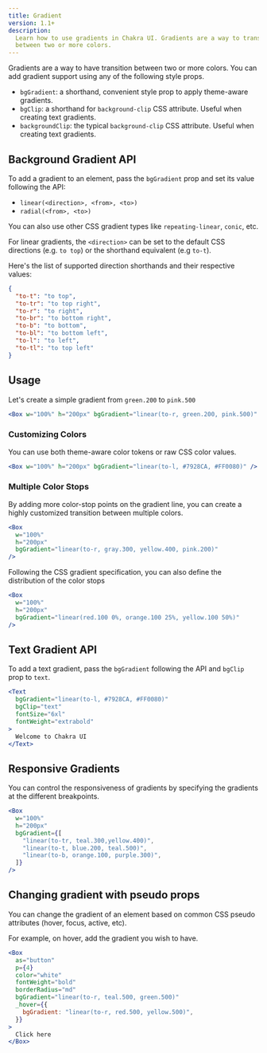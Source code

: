 ```yaml
---
title: Gradient
version: 1.1+
description:
  Learn how to use gradients in Chakra UI. Gradients are a way to transition
  between two or more colors.
---
```


Gradients are a way to have transition between two or more colors. You can add
gradient support using any of the following style props.

- `bgGradient`: a shorthand, convenient style prop to apply theme-aware
  gradients.
- `bgClip`: a shorthand for `background-clip` CSS attribute. Useful when
  creating text gradients.
- `backgroundClip`: the typical `background-clip` CSS attribute. Useful when
  creating text gradients.

## Background Gradient API

To add a gradient to an element, pass the `bgGradient` prop and set its value
following the API:

- `linear(<direction>, <from>, <to>)`
- `radial(<from>, <to>)`

You can also use other CSS gradient types like `repeating-linear`, `conic`, etc.

For linear gradients, the `<direction>` can be set to the default CSS directions
(e.g. `to top`) or the shorthand equivalent (e.g `to-t`).

Here's the list of supported direction shorthands and their respective values:

```json
{
  "to-t": "to top",
  "to-tr": "to top right",
  "to-r": "to right",
  "to-br": "to bottom right",
  "to-b": "to bottom",
  "to-bl": "to bottom left",
  "to-l": "to left",
  "to-tl": "to top left"
}
```

## Usage

Let's create a simple gradient from `green.200` to `pink.500`

```jsx
<Box w="100%" h="200px" bgGradient="linear(to-r, green.200, pink.500)" />
```

### Customizing Colors

You can use both theme-aware color tokens or raw CSS color values.

```jsx
<Box w="100%" h="200px" bgGradient="linear(to-l, #7928CA, #FF0080)" />
```

### Multiple Color Stops

By adding more color-stop points on the gradient line, you can create a highly
customized transition between multiple colors.

```jsx
<Box
  w="100%"
  h="200px"
  bgGradient="linear(to-r, gray.300, yellow.400, pink.200)"
/>
```

Following the CSS gradient specification, you can also define the distribution
of the color stops

```jsx
<Box
  w="100%"
  h="200px"
  bgGradient="linear(red.100 0%, orange.100 25%, yellow.100 50%)"
/>
```

## Text Gradient API

To add a text gradient, pass the `bgGradient` following the API and `bgClip`
prop to `text`.

```jsx
<Text
  bgGradient="linear(to-l, #7928CA, #FF0080)"
  bgClip="text"
  fontSize="6xl"
  fontWeight="extrabold"
>
  Welcome to Chakra UI
</Text>
```

## Responsive Gradients

You can control the responsiveness of gradients by specifying the gradients at
the different breakpoints.

```jsx
<Box
  w="100%"
  h="200px"
  bgGradient={[
    "linear(to-tr, teal.300,yellow.400)",
    "linear(to-t, blue.200, teal.500)",
    "linear(to-b, orange.100, purple.300)",
  ]}
/>
```

## Changing gradient with pseudo props

You can change the gradient of an element based on common CSS pseudo attributes
(hover, focus, active, etc).

For example, on hover, add the gradient you wish to have.

```jsx
<Box
  as="button"
  p={4}
  color="white"
  fontWeight="bold"
  borderRadius="md"
  bgGradient="linear(to-r, teal.500, green.500)"
  _hover={{
    bgGradient: "linear(to-r, red.500, yellow.500)",
  }}
>
  Click here
</Box>
```
